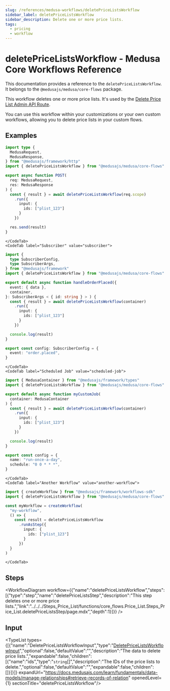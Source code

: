 ```yaml
---
slug: /references/medusa-workflows/deletePriceListsWorkflow
sidebar_label: deletePriceListsWorkflow
sidebar_description: Delete one or more price lists.
tags:
  - pricing
  - workflow
---
```



# deletePriceListsWorkflow - Medusa Core Workflows Reference

This documentation provides a reference to the `deletePriceListsWorkflow`. It belongs to the `@medusajs/medusa/core-flows` package.

This workflow deletes one or more price lists. It's used by the
[Delete Price List Admin API Route](https://docs.medusajs.com/api/admin#price-lists\_deletepricelistsid).

You can use this workflow within your customizations or your own custom workflows, allowing you to
delete price lists in your custom flows.

<SourceCodeLink link="https://github.com/medusajs/medusa/blob/b9edc066c8486e8ec52e4f505968db1c558bc7b8/packages/core/core-flows/src/price-list/workflows/delete-price-lists.ts#L34" />

## Examples

<CodeTabs group="workflow-exection">
    <CodeTab label="API Route" value="api-route">
    
```ts title="src/api/workflow/route.ts"
import type {
  MedusaRequest,
  MedusaResponse,
} from "@medusajs/framework/http"
import { deletePriceListsWorkflow } from "@medusajs/medusa/core-flows"

export async function POST(
  req: MedusaRequest,
  res: MedusaResponse
) {
  const { result } = await deletePriceListsWorkflow(req.scope)
    .run({
      input: {
        ids: ["plist_123"]
      }
    })

  res.send(result)
}
```

    </CodeTab>
    <CodeTab label="Subscriber" value="subscriber">
    
```ts title="src/subscribers/order-placed.ts"
import {
  type SubscriberConfig,
  type SubscriberArgs,
} from "@medusajs/framework"
import { deletePriceListsWorkflow } from "@medusajs/medusa/core-flows"

export default async function handleOrderPlaced({
  event: { data },
  container,
}: SubscriberArgs < { id: string } > ) {
  const { result } = await deletePriceListsWorkflow(container)
    .run({
      input: {
        ids: ["plist_123"]
      }
    })

  console.log(result)
}

export const config: SubscriberConfig = {
  event: "order.placed",
}
```

    </CodeTab>
    <CodeTab label="Scheduled Job" value="scheduled-job">
    
```ts title="src/jobs/message-daily.ts"
import { MedusaContainer } from "@medusajs/framework/types"
import { deletePriceListsWorkflow } from "@medusajs/medusa/core-flows"

export default async function myCustomJob(
  container: MedusaContainer
) {
  const { result } = await deletePriceListsWorkflow(container)
    .run({
      input: {
        ids: ["plist_123"]
      }
    })

  console.log(result)
}

export const config = {
  name: "run-once-a-day",
  schedule: "0 0 * * *",
}
```

    </CodeTab>
    <CodeTab label="Another Workflow" value="another-workflow">
    
```ts title="src/workflows/my-workflow.ts"
import { createWorkflow } from "@medusajs/framework/workflows-sdk"
import { deletePriceListsWorkflow } from "@medusajs/medusa/core-flows"

const myWorkflow = createWorkflow(
  "my-workflow",
  () => {
    const result = deletePriceListsWorkflow
      .runAsStep({
        input: {
          ids: ["plist_123"]
        }
      })
  }
)
```

    </CodeTab>
  </CodeTabs>

## Steps

<WorkflowDiagram workflow={{"name":"deletePriceListsWorkflow","steps":[{"type":"step","name":"deletePriceListsStep","description":"This step deletes one or more price lists.","link":"../../../Steps_Price_List/functions/core_flows.Price_List.Steps_Price_List.deletePriceListsStep/page.mdx","depth":1}]}} />

## Input

<TypeList types={[{"name":"DeletePriceListsWorkflowInput","type":"[DeletePriceListsWorkflowInput](../../../../types/core_flows.DeletePriceListsWorkflowInput/page.mdx)","optional":false,"defaultValue":"","description":"The data to delete price lists.","expandable":false,"children":[{"name":"ids","type":"`string`[]","description":"The IDs of the price lists to delete.","optional":false,"defaultValue":"","expandable":false,"children":[]}]}]} expandUrl="https://docs.medusajs.com/learn/fundamentals/data-models/manage-relationships#retrieve-records-of-relation" openedLevel={1} sectionTitle="deletePriceListsWorkflow"/>
